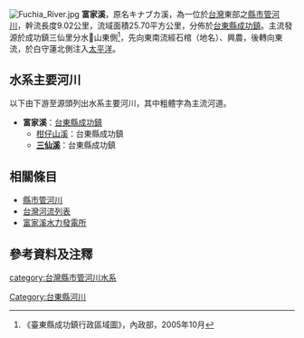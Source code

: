 {{河流|富家溪||9.02|－|－|25.70|分水𪨧山|[[太平洋|太平洋]]|[[台灣|台灣]]|}}
[[File:Fuchia_River.jpg|thumb]]
'''富家溪'''，原名キナブカ溪，為一位於[[台灣|台灣]]東部之[[縣市管河川|縣市管河川]]，幹流長度9.02公里，流域面積25.70平方公里，分佈於[[臺東縣|台東縣]][[成功鎮|成功鎮]]。主流發源於成功鎮三仙里分水𪨧山東側<ref>《臺東縣成功鎮行政區域圖》，內政部，2005年10月</ref>，先向東南流經石棺（地名）、興農，後轉向東流，於白守蓮北側注入[[太平洋|太平洋]]。

==水系主要河川==
以下由下游至源頭列出水系主要河川，其中粗體字為主流河道。
*'''富家溪'''：[[臺東縣|台東縣]][[成功鎮|成功鎮]]
**[[柑仔山溪|柑仔山溪]]：台東縣成功鎮
**'''[[三仙溪|三仙溪]]'''：台東縣成功鎮

==相關條目==
*[[縣市管河川|縣市管河川]]
*[[台灣河流列表|台灣河流列表]]
*[[富家溪水力發電所|富家溪水力發電所]]

==參考資料及注釋==
<div class="references-small">
<references />
</div>

{{台灣河流}}

[[category:台灣縣市管河川水系|category:台灣縣市管河川水系]]
[[Category:台東縣河川|Category:台東縣河川]]